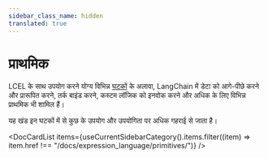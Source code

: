 ```yaml
---
sidebar_class_name: hidden
translated: true
---
```


# प्राथमिक

LCEL के साथ उपयोग करने योग्य विभिन्न [घटकों](/docs/modules) के अलावा, LangChain में डेटा को आगे-पीछे करने और प्रारूपित करने, तर्क बाइंड करने, कस्टम लॉजिक को इनवोक करने और अधिक के लिए विभिन्न प्राथमिक भी शामिल हैं।

यह खंड इन घटकों में से कुछ के उपयोग और उपयोगिता पर अधिक गहराई से जाता है।


<DocCardList items={useCurrentSidebarCategory().items.filter((item) => item.href !== "/docs/expression_language/primitives/")} />
